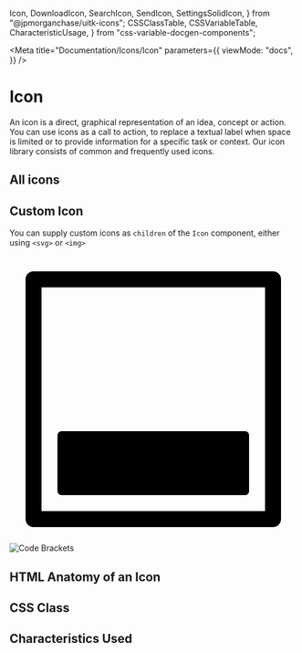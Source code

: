   Icon,
  DownloadIcon,
  SearchIcon,
  SendIcon,
  SettingsSolidIcon,
} from "@jpmorganchase/uitk-icons";
  CSSClassTable,
  CSSVariableTable,
  CharacteristicUsage,
} from "css-variable-docgen-components";

<Meta
  title="Documentation/Icons/Icon"
  parameters={{
    viewMode: "docs",
  }}
/>

# Icon

An icon is a direct, graphical representation of an idea, concept or action. You can use icons as a call to action, to replace a textual label when space is limited or to provide information for a specific task or context. Our icon library consists of common and frequently used icons.

## All icons

<Card>
  <AllIcons />
</Card>

## Custom Icon

You can supply custom icons as `children` of the `Icon` component, either using `<svg>` or `<img>`

<Canvas>
  <Story name="Custom svg">
    <Icon size="large">
      <svg viewBox="0 0 18 18">
        <path d="M16,2V16H2V2Zm.5-1H1.5a.5.5,0,0,0-.5.5v15a.5.5,0,0,0,.5.5h15a.5.5,0,0,0,.5-.5V1.5A.5.5,0,0,0,16.5,1Z" />
        <rect height="4" rx="0.25" width="12" x="3" y="11" />
      </svg>
    </Icon>
    <Icon size="large">
      <img src={CodeBrackets} alt="Code Brackets" />
    </Icon>
  </Story>
</Canvas>

## HTML Anatomy of an Icon

<ComponentAnatomy>
  <DownloadIcon size="large" />
</ComponentAnatomy>

## CSS Class

<CSSClassTable of={DownloadIcon} />

## Characteristics Used

<CharacteristicUsage of={DownloadIcon} />
